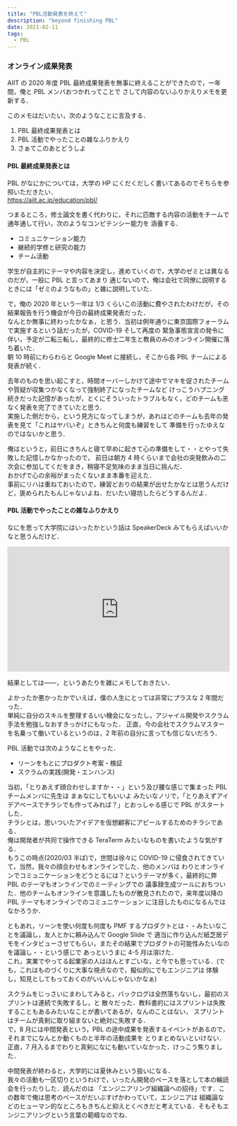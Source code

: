 ```yaml
---
title: "PBL活動発表を終えて"
description: "beyond finishing PBL"
date: 2021-02-11
tags:
  - PBL
---
```


### オンライン成果発表

AIIT の 2020 年度 PBL 最終成果発表を無事に終えることができたので，一年間，俺と PBL メンバおつかれってことで
さして内容のないふりかえりメモを更新する．

このメモはだいたい，次のようなことに言及する．
1. PBL 最終成果発表とは
2. PBL 活動でやったことの雑なふりかえり
3. さぁてこのあとどうしよ

#### PBL 最終成果発表とは

PBL がなにかについては，大学の HP にくだくだしく書いてあるのでそちらを参照いただきたい．  
https://aiit.ac.jp/education/pbl/

つまるところ，修士論文を書く代わりに，それに匹敵する内容の活動をチームで通年通して行い，次のようなコンピテンシー能力を
涵養する．  
* コミュニケーション能力
* 継続的学修と研究の能力
* チーム活動

学生が自主的にテーマや内容を決定し，進めていくので，大学のゼミとは異なるのだが，一般に PBL と言ってあまり
通じないので，俺は会社で同僚に説明するときには「ゼミのようなもの」と雑に説明していた．

で，俺の 2020 年という一年は 1/3 くらいこの活動に費やされたわけだが，その結果報告を行う機会が今日の最終成果発表だった．  
なんとか無事に終わったかなぁ，と思う．当初は例年通りに東京国際フォーラムで実施するという話だったが，COVID-19 そして再度の
緊急事態宣言の発令に伴い，予定が二転三転し，最終的に修士二年生と教員のみのオンライン開催に落ち着いた．  
朝 10 時前にわらわらと Google Meet に接続し，そこから各 PBL チームによる発表が続く．

去年のものを思い起こすと，時間オーバーしかけて途中でマキを促されたチームや質疑が収集つかなくなって強制終了になったチームなど
けっこうハプニング続きだった記憶があったが，とくにそういったトラブルもなく，どのチームも恙なく発表を完了できていたと思う．  
実施した側だから，という見方になってしまうが，あれはどのチームも去年の発表を見て「これはヤバいぞ」ときちんと何度も練習をして
準備を行ったゆえなのではないかと思う．

俺はというと，前日にきちんと寝て早めに起きて心の準備をして・・とやって失敗した記憶しかなかったので，
前日は朝方 4 時くらいまで会社の突発飲みの二次会に参加してくだをまき，稍寝不足気味のまま当日に挑んだ．  
おかげで心の余裕がまったくないまま本番を迎えた．  
事前にリハは重ねておいたので，練習どおりの結果が出せたかなとは思うんだけど，褒められたもんじゃないよね．だいたい寝坊したらどうするんだよ．


#### PBL 活動でやったことの雑なふりかえり

なにを思って大学院にはいったかという話は SpeakerDeck みてもらえばいいかなと思うんだけど．

<div style="left: 0; width: 100%; height: 0; position: relative; padding-bottom: 56.1972%;"><iframe src="https://speakerdeck.com/player/2cdffd921f0447ada47fbcde95fc61e3" style="border: 0; top: 0; left: 0; width: 100%; height: 100%; position: absolute;" allowfullscreen scrolling="no" allow="encrypted-media"></iframe></div>

結果としては――，というあたりを雑にメモしておきたい．

よかったか悪かったかでいえば，僕の人生にとっては非常にプラスな 2 年間だった．  
単純に自分のスキルを整理するいい機会になったし，アジャイル開発やスクラム手法を勉強しなおすきっかけにもなった．
正直，今の会社でスクラムマスターを名乗って働いているというのは，2 年前の自分に言っても信じないだろう．

PBL 活動では次のようなことをやった．
* リーンをもとにプロダクト考案・検証
* スクラムの実践(開発・エンハンス)

当初，「とりあえず顔合わせしますか・・」という及び腰な感じで集まった PBL チームメンバに先生は
まぁなにしてもいいよ みたいなノリで，「とりあえずアイデアベースでチラシでも作ってみれば？」とおっしゃる感じで PBL がスタートした．  
チラシとは，思いついたアイデアを仮想顧客にアピールするためのチラシである．  
俺は開発者が共同で操作できる TeraTerm みたいなものを書いたような気がする．  
もうこの時点(2020/03 半ば)で，世間は徐々に COVID-19 に侵食されてきていて，当然，我々の顔合わせもオンラインでした．他のメンバは
わりとオンラインでコミュニケーションをどうとるには？というテーマが多く，最終的に弊 PBL のテーマもオンラインでのミーティングでの
議事録生成ツールにおちついた．他のチームもオンラインを意識したものが散見されたので，来年度以降の PBL テーマもオンラインでのコミュニケーション
に注目したものになるんではなかろうか．

ともあれ，リーンを使い何度も何度も PMF するプロダクトとは・・みたいなことを議論し，友人とかに頼み込んで Google Slide で
適当に作り込んだ紙芝居デモをインタビューさせてもらい，またその結果でプロダクトの可能性みたいなのを議論し・・という感じで
あっというまに 4-5 月は溶けた．  
これ，実業でやってる起業家の人はほんとすごいな，と今でも思っている．(でも，これはものづくりに大事な視点なので，擬似的にでもエンジニアは
体験し，知見としてもっておくのがいいんじゃないかなぁ)

スクラムをじっさいにまわしてみると，バックログは全然落ちないし，最初のスプリントは連続で失敗するし，と
散々だった．教科書的にはスプリントは失敗することもあるみたいなことが書いてあるが，なんのことはない，
スプリントはチームが真剣に取り組まないと絶対に失敗する．  
で，8 月には中間発表という，PBL の途中成果を発表するイベントがあるので，それまでになんとか動くものと半年の活動成果を
とりまとめないといけない．正直，7 月入るまでわりと真剣になにも動いていなかった．けっこう焦りました．

中間発表が終わると，大学的には夏休みという扱いになる．  
我々の活動も一区切りというわけで，いったん開発のペースを落として本の輪読会を行ったりした．読んだのは
「エンジニアリング組織論への招待」です．この数年で俺は思考のベースがだいぶすげかわっていて，エンジニアは
組織論などのヒューマン的なところもきちんと抑えとくべきだと考えている．そもそもエンジニアリングという言葉の範疇なのでね．

